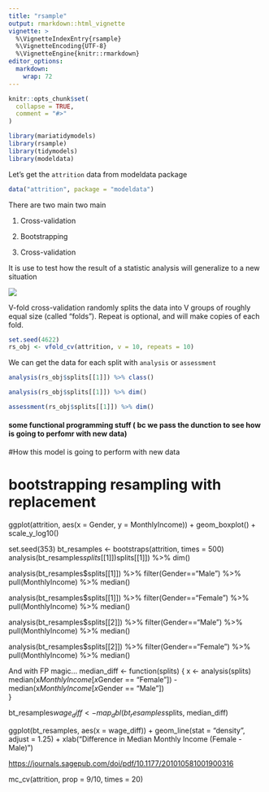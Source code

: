 ```yaml
---
title: "rsample"
output: rmarkdown::html_vignette
vignette: >
  %\VignetteIndexEntry{rsample}
  %\VignetteEncoding{UTF-8}
  %\VignetteEngine{knitr::rmarkdown}
editor_options: 
  markdown: 
    wrap: 72
---
```


```r
knitr::opts_chunk$set(
  collapse = TRUE,
  comment = "#>"
)
```

```r
library(mariatidymodels)
library(rsample)
library(tidymodels)
library(modeldata)
```

Let's get the `attrition` data from modeldata package

```r
data("attrition", package = "modeldata")
```

There are two main two main

1.  Cross-validation

2.  Bootstrapping

1.  Cross-validation

It is use to test how the result of a statistic analysis will generalize
to a new situation

![](https://raw.githubusercontent.com/topepo/rstudio-conf-2018/master/Materials/Part_2_Basic_Principals_files/figure-html/cv-plot-1.svg)

V-fold cross-validation randomly splits the data into V groups of
roughly equal size (called "folds"). Repeat is optional, and will make
copies of each fold.

```r
set.seed(4622)
rs_obj <- vfold_cv(attrition, v = 10, repeats = 10)
```

We can get the data for each split with `analysis` or `assessment`

```r
analysis(rs_obj$splits[[1]]) %>% class()

analysis(rs_obj$splits[[1]]) %>% dim()

assessment(rs_obj$splits[[1]]) %>% dim()

```

#### some functional programming stuff ( bc we pass the dunction to see how is going to perfomr with new data)

\#How this model is going to perform with new data

# bootstrapping resampling with replacement

ggplot(attrition, aes(x = Gender, y = MonthlyIncome)) + geom_boxplot() +
scale_y\_log10()

set.seed(353) bt_resamples \<- bootstraps(attrition, times = 500)
analysis(bt_resamples$splits[[1]]) %>% dim() assessment(bt_resamples$splits[[1]])
%\>% dim()

analysis(bt_resamples\$splits[[1]]) %\>% filter(Gender=="Male") %\>%
pull(MonthlyIncome) %\>% median()

analysis(bt_resamples\$splits[[1]]) %\>% filter(Gender=="Female") %\>%
pull(MonthlyIncome) %\>% median()

analysis(bt_resamples\$splits[[2]]) %\>% filter(Gender=="Male") %\>%
pull(MonthlyIncome) %\>% median()

analysis(bt_resamples\$splits[[2]]) %\>% filter(Gender=="Female") %\>%
pull(MonthlyIncome) %\>% median()

And with FP magic... median_diff \<- function(splits) { x \<-
analysis(splits) median(x$MonthlyIncome[x$Gender == "Female"]) -
median(x$MonthlyIncome[x$Gender == "Male"])\
}

bt_resamples$wage_diff <- map_dbl(bt_resamples$splits, median_diff)

ggplot(bt_resamples, aes(x = wage_diff)) + geom_line(stat = "density",
adjust = 1.25) + xlab("Difference in Median Monthly Income (Female -
Male)")

<https://journals.sagepub.com/doi/pdf/10.1177/201010581001900316>

mc_cv(attrition, prop = 9/10, times = 20)

